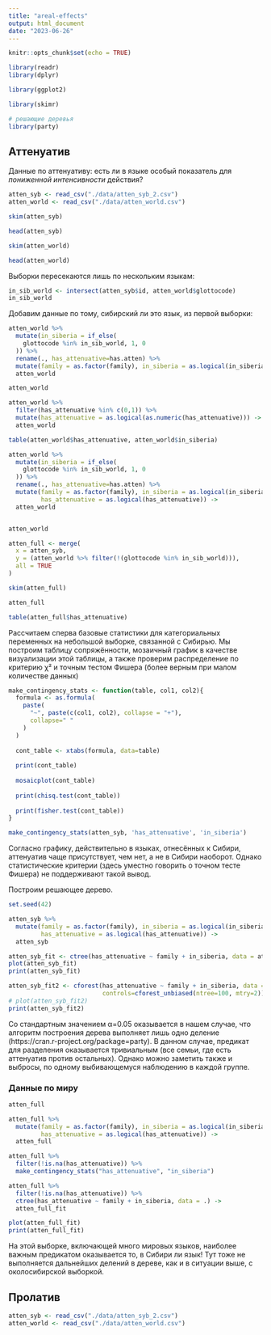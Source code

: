 ---
title: "areal-effects"
output: html_document
date: "2023-06-26"
---

```{r setup, include=FALSE}
knitr::opts_chunk$set(echo = TRUE)
```

```{r,message=FALSE,echo=FALSE}
library(readr)
library(dplyr)

library(ggplot2)

library(skimr)

# решающие деревья
library(party)
```


## Аттенуатив

Данные по аттенуативу: есть ли в языке особый показатель для *пониженной интенсивности* действия?

```{r,message=FALSE,echo=FALSE}
atten_syb <- read_csv("./data/atten_syb_2.csv")
atten_world <- read_csv("./data/atten_world.csv")
```


```{r}
skim(atten_syb)
```


```{r}
head(atten_syb)
```

```{r}
skim(atten_world)
```

```{r}
head(atten_world)
```


Выборки пересекаются лишь по нескольким языкам:

```{r}
in_sib_world <- intersect(atten_syb$id, atten_world$glottocode)
in_sib_world

```


Добавим данные по тому, сибирский ли это язык, из первой выборки:


```{r}
atten_world %>%
  mutate(in_siberia = if_else(
    glottocode %in% in_sib_world, 1, 0
  )) %>%
  rename(., has_attenuative=has.atten) %>%
  mutate(family = as.factor(family), in_siberia = as.logical(in_siberia)) ->
  atten_world

atten_world
```


```{r}
atten_world %>%
  filter(has_attenuative %in% c(0,1)) %>%
  mutate(has_attenuative = as.logical(as.numeric(has_attenuative))) ->
  atten_world
```


```{r}
table(atten_world$has_attenuative, atten_world$in_siberia)
```

```{r}

atten_world %>%
  mutate(in_siberia = if_else(
    glottocode %in% in_sib_world, 1, 0
  )) %>%
  rename(., has_attenuative=has.atten) %>%
  mutate(family = as.factor(family), in_siberia = as.logical(in_siberia),
         has_attenuative = as.logical(has_attenuative)) ->
  atten_world


atten_world
```

```{r}

atten_full <- merge(
  x = atten_syb,
  y = (atten_world %>% filter(!(glottocode %in% in_sib_world))),
  all = TRUE
)

skim(atten_full)

atten_full

```

```{r}
table(atten_full$has_attenuative)
```



Рассчитаем сперва базовые статистики для категориальных переменных на небольшой выборке, связанной с Сибирью.
Мы построим таблицу сопряжённости, мозаичный график в качестве визуализации этой таблицы, а также проверим распределение по критерию χ² и точным тестом Фишера (более верным при малом количестве данных)

```{r}
make_contingency_stats <- function(table, col1, col2){
  formula <- as.formula(
    paste(
      "~", paste(c(col1, col2), collapse = "+"),
      collapse=" "
    )
  )
  
  cont_table <- xtabs(formula, data=table)
  
  print(cont_table)
  
  mosaicplot(cont_table)
  
  print(chisq.test(cont_table))
  
  print(fisher.test(cont_table))
} 

make_contingency_stats(atten_syb, 'has_attenuative', 'in_siberia')
```

Согласно графику, действительно в языках, отнесённых к Сибири, аттенуатив чаще присутствует, чем нет, а не в Сибири наоборот.
Однако статистические критерии (здесь уместно говорить о точном тесте Фишера) не поддерживают такой вывод.

Построим решающее дерево.

```{r}
set.seed(42)

atten_syb %>%
  mutate(family = as.factor(family), in_siberia = as.logical(in_siberia),
         has_attenuative = as.logical(has_attenuative)) ->
  atten_syb

atten_syb_fit <- ctree(has_attenuative ~ family + in_siberia, data = atten_syb)
plot(atten_syb_fit)
print(atten_syb_fit)

atten_syb_fit2 <- cforest(has_attenuative ~ family + in_siberia, data = atten_syb,
                          controls=cforest_unbiased(ntree=100, mtry=2))
# plot(atten_syb_fit2)
print(atten_syb_fit2)
```

Со стандартным значением α=0.05 оказывается в нашем случае, что алгоритм построения дерева выполняет лишь одно деление (https://cran.r-project.org/package=party). В данном случае, предикат для разделения оказывается тривиальным (все семьи, где есть аттенуатив против остальных). Однако можно заметить также и выбросы, по одному выбивающемуся наблюдению в каждой группе.

### Данные по миру


```{r}
atten_full
```


```{r}
atten_full %>%
  mutate(family = as.factor(family), in_siberia = as.logical(in_siberia),
         has_attenuative = as.logical(has_attenuative)) ->
  atten_full

atten_full %>%
  filter(!is.na(has_attenuative)) %>%
  make_contingency_stats("has_attenuative", "in_siberia")

```


```{r}
atten_full %>%
  filter(!is.na(has_attenuative)) %>%
  ctree(has_attenuative ~ family + in_siberia, data = .) ->
  atten_full_fit

plot(atten_full_fit)
print(atten_full_fit)
```

На этой выборке, включающей много мировых языков, наиболее важным предикатом оказывается то, в Сибири ли язык! Тут тоже не выполняется дальнейших делений в дереве, как и в ситуации выше, с околосибирской выборкой. 


## Пролатив


```{r,message=FALSE,echo=FALSE}
atten_syb <- read_csv("./data/atten_syb_2.csv")
atten_world <- read_csv("./data/atten_world.csv")
```



